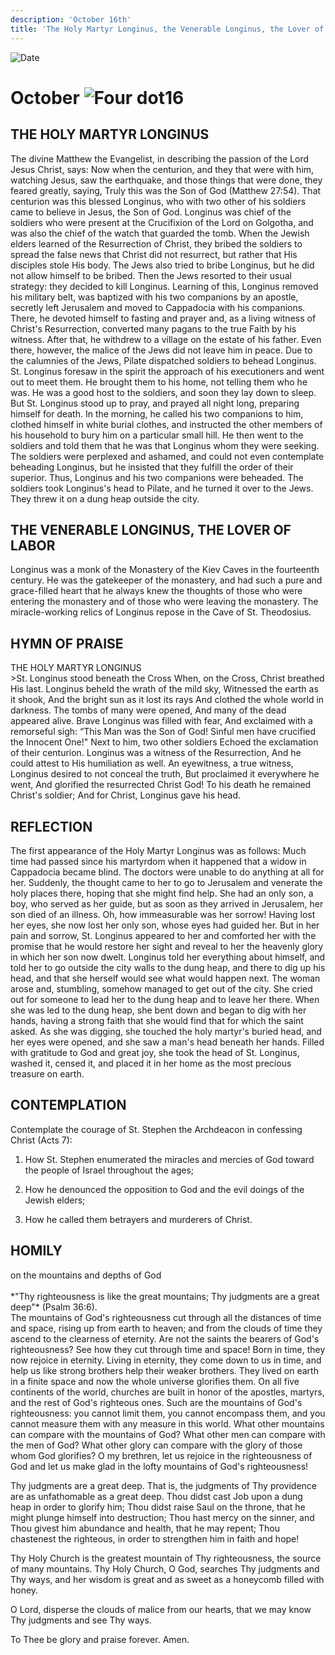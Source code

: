 ```yaml
---
description: 'October 16th'
title: 'The Holy Martyr Longinus, the Venerable Longinus, the Lover of Labor'
---
```


<CustomPaginator />
<RunningHead />

<Image src="/title-imprint.png" height={68} width={50} alt="Date" className="title-imprint"/>

# <div id="date">October <Image className="four-dot" src="/four-dot.png" height={15} width={15} alt="Four dot" />16</div>

## THE HOLY MARTYR LONGINUS

The divine Matthew the Evangelist, in describing the passion of the Lord Jesus Christ, says: Now when the centurion, and they that were with him, watching Jesus, saw the earthquake, and those things that were done, they feared greatly, saying, Truly this was the Son of God (Matthew 27:54). That centurion was this blessed Longinus, who with two other of his soldiers came to believe in Jesus, the Son of God. Longinus was chief of the soldiers who were present at the Crucifixion of the Lord on Golgotha, and was also the chief of the watch that guarded the tomb. When the Jewish elders learned of the Resurrection of Christ, they bribed the soldiers to spread the false news that Christ did not resurrect, but rather that His disciples stole His body. The Jews also tried to bribe Longinus, but he did not allow himself to be bribed. Then the Jews resorted to their usual strategy: they decided to kill Longinus. Learning of this, Longinus removed his military belt, was baptized with his two companions by an apostle, secretly left Jerusalem and moved to Cappadocia with his companions. There, he devoted himself to fasting and prayer and, as a living witness of Christ's Resurrection, converted many pagans to the true Faith by his witness. After that, he withdrew to a village on the estate of his father. Even there, however, the malice of the Jews did not leave him in peace. Due to the calumnies of the Jews, Pilate dispatched soldiers to behead Longinus. St. Longinus foresaw in the spirit the approach of his executioners and went out to meet them. He brought them to his home, not telling them who he was. He was a good host to the soldiers, and soon they lay down to sleep. But St. Longinus stood up to pray, and prayed all night long, preparing himself for death. In the morning, he called his two companions to him, clothed himself in white burial clothes, and instructed the other members of his household to bury him on a particular small hill. He then went to the soldiers and told them that he was that Longinus whom they were seeking. The soldiers were perplexed and ashamed, and could not even contemplate beheading Longinus, but he insisted that they fulfill the order of their superior. Thus, Longinus and his two companions were beheaded. The soldiers took Longinus's head to Pilate, and he turned it over to the Jews. They threw it on a dung heap outside the city.

## THE VENERABLE LONGINUS, THE LOVER OF LABOR

Longinus was a monk of the Monastery of the Kiev Caves in the fourteenth century. He was the gatekeeper of the monastery, and had such a pure and grace-filled heart that he always knew the thoughts of those who were entering the monastery and of those who were leaving the monastery. The miracle-working relics of Longinus repose in the Cave of St. Theodosius.


## HYMN OF PRAISE
<div style={{textAlign:'center', color:'crimson', fontWeight:'bold'}}>
THE HOLY MARTYR LONGINUS
</div>
>St. Longinus stood beneath the Cross  
When, on the Cross, Christ breathed His last.  
Longinus beheld the wrath of the mild sky,  
Witnessed the earth as it shook,  
And the bright sun as it lost its rays  
And clothed the whole world in darkness.  
The tombs of many were opened,  
And many of the dead appeared alive.  
Brave Longinus was filled with fear,  
And exclaimed with a remorseful sigh:  
“This Man was the Son of God!  
Sinful men have crucified the Innocent One!"  
Next to him, two other soldiers  
Echoed the exclamation of their centurion.  
Longinus was a witness of the Resurrection,  
And he could attest to His humiliation as well.  
An eyewitness, a true witness,  
Longinus desired to not conceal the truth,  
But proclaimed it everywhere he went,  
And glorified the resurrected Christ God!  
To his death he remained Christ's soldier;  
And for Christ, Longinus gave his head.  


## REFLECTION

The first appearance of the Holy Martyr Longinus was as follows: Much time had passed since his martyrdom when it happened that a widow in Cappadocia became blind. The doctors were unable to do anything at all for her. Suddenly, the thought came to her to go to Jerusalem and venerate the holy places there, hoping that she might find help. She had an only son, a boy, who served as her guide, but as soon as they arrived in Jerusalem, her son died of an illness. Oh, how immeasurable was her sorrow! Having lost her eyes, she now lost her only son, whose eyes had guided her. But in her pain and sorrow, St. Longinus appeared to her and comforted her with the promise that he would restore her sight and reveal to her the heavenly glory in which her son now dwelt. Longinus told her everything about himself, and told her to go outside the city walls to the dung heap, and there to dig up his head, and that she herself would see what would happen next. The woman arose and, stumbling, somehow managed to get out of the city. She cried out for someone to lead her to the dung heap and to leave her there. When she was led to the dung heap, she bent down and began to dig with her hands, having a strong faith that she would find that for which the saint asked. As she was digging, she touched the holy martyr's buried head, and her eyes were opened, and she saw a man's head beneath her hands. Filled with gratitude to God and great joy, she took the head of St. Longinus, washed it, censed it, and placed it in her home as the most precious treasure on earth.
 

## CONTEMPLATION

Contemplate the courage of St. Stephen the Archdeacon in confessing Christ (Acts 7):

1. How St. Stephen enumerated the miracles and mercies of God toward the people of Israel throughout the ages;

2. How he denounced the opposition to God and the evil doings of the Jewish elders;

3. How he called them betrayers and murderers of Christ.


## HOMILY
<div style={{textAlign:'center', color:'crimson', fontWeight:'bold'}}>
on the mountains and depths of God
</div>
<br />
<div style={{textAlign:'right'}}>
*"Thy righteousness is like the great mountains; Thy judgments are a great deep"* (Psalm 36:6).
</div>
The mountains of God's righteousness cut through all the distances of time and space, rising up from earth to heaven; and from the clouds of time they ascend to the clearness of eternity. Are not the saints the bearers of God's righteousness? See how they cut through time and space! Born in time, they now rejoice in eternity. Living in eternity, they come down to us in time, and help us like strong brothers help their weaker brothers. They lived on earth in a finite space and now the whole universe glorifies them. On all five continents of the world, churches are built in honor of the apostles, martyrs, and the rest of God's righteous ones. Such are the mountains of God's righteousness: you cannot limit them, you cannot encompass them, and you cannot measure them with any measure in this world. What other mountains can compare with the mountains of God? What other men can compare with the men of God? What other glory can compare with the glory of those whom God glorifies? O my brethren, let us rejoice in the righteousness of God and let us make glad in the lofty mountains of God's righteousness!

Thy judgments are a great deep. That is, the judgments of Thy providence are as unfathomable as a great deep. Thou didst cast Job upon a dung heap in order to glorify him; Thou didst raise Saul on the throne, that he might plunge himself into destruction; Thou hast mercy on the sinner, and Thou givest him abundance and health, that he may repent; Thou chastenest the righteous, in order to strengthen him in faith and hope!

Thy Holy Church is the greatest mountain of Thy righteousness, the source of many mountains. Thy Holy Church, O God, searches Thy judgments and Thy ways, and her wisdom is great and as sweet as a honeycomb filled with honey.

O Lord, disperse the clouds of malice from our hearts, that we may know Thy judgments and see Thy ways.

To Thee be glory and praise forever. Amen.